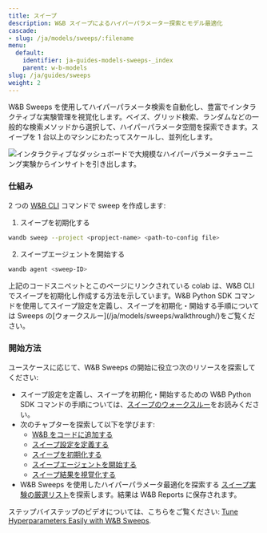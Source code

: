 ```yaml
---
title: スイープ
description: W&B スイープによるハイパーパラメーター探索とモデル最適化
cascade:
- slug: /ja/models/sweeps/:filename
menu:
  default:
    identifier: ja-guides-models-sweeps-_index
    parent: w-b-models
slug: /ja/guides/sweeps
weight: 2
---
```


<CardGroup cols={2}>
<Card title="Try in Colab" href="https://colab.research.google.com/github/wandb/examples/blob/master/colabs/pytorch/Organizing_Hyperparameter_Sweeps_in_PyTorch_with_W%26B.ipynb" icon="python"/>
<Card title="Try in W&B" href="https://wandb.ai/stacey/deep-drive/workspace?workspace=user-lavanyashukla" icon="sliders-up"/>
</CardGroup>

W&B Sweeps を使用してハイパーパラメータ検索を自動化し、豊富でインタラクティブな実験管理を視覚化します。ベイズ、グリッド検索、ランダムなどの一般的な検索メソッドから選択して、ハイパーパラメータ空間を探索できます。スイープを 1 台以上のマシンにわたってスケールし、並列化します。

<Frame>
    <img src="/images/sweeps/intro_what_it_is.png" alt="インタラクティブなダッシュボードで大規模なハイパーパラメータチューニング実験からインサイトを引き出します。"  />
</Frame>

### 仕組み
2 つの [W&B CLI](/ja/models/ref/cli/) コマンドで sweep を作成します:

1. スイープを初期化する

```bash
wandb sweep --project <propject-name> <path-to-config file>
```

2. スイープエージェントを開始する

```bash
wandb agent <sweep-ID>
```

<Note>
上記のコードスニペットとこのページにリンクされている colab は、W&B CLI でスイープを初期化し作成する方法を示しています。W&B Python SDK コマンドを使用してスイープ設定を定義し、スイープを初期化・開始する手順については Sweeps の[ウォークスルー](/ja/models/sweeps/walkthrough/)をご覧ください。
</Note>

### 開始方法

ユースケースに応じて、W&B Sweeps の開始に役立つ次のリソースを探索してください:

* スイープ設定を定義し、スイープを初期化・開始するための W&B Python SDK コマンドの手順については、[スイープのウォークスルー](/ja/models/sweeps/walkthrough/)をお読みください。
* 次のチャプターを探索して以下を学びます:
  * [W&B をコードに追加する](/ja/models/sweeps/add-w-and-b-to-your-code/)
  * [スイープ設定を定義する](/ja/models/sweeps/define-sweep-configuration/)
  * [スイープを初期化する](/ja/models/sweeps/initialize-sweeps/)
  * [スイープエージェントを開始する](/ja/models/sweeps/start-sweep-agents/)
  * [スイープ結果を視覚化する](/ja/models/sweeps/visualize-sweep-results/)
* W&B Sweeps を使用したハイパーパラメータ最適化を探索する [スイープ実験の厳選リスト](/ja/models/sweeps/useful-resources/)を探索します。結果は W&B Reports に保存されます。

ステップバイステップのビデオについては、こちらをご覧ください: [Tune Hyperparameters Easily with W&B Sweeps](https://www.youtube.com/watch?v=9zrmUIlScdY\&ab_channel=Weights%26Biases).